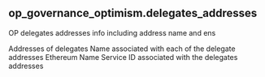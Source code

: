 ## op_governance_optimism.delegates_addresses 
OP delegates addresses info including address name and ens

<ParamField path="address">
Addresses of delegates
</ParamField>
<ParamField path="name">
Name associated with each of the delegate addresses
</ParamField>
<ParamField path="ens">
Ethereum Name Service ID associated with the delegates addresses
</ParamField>
